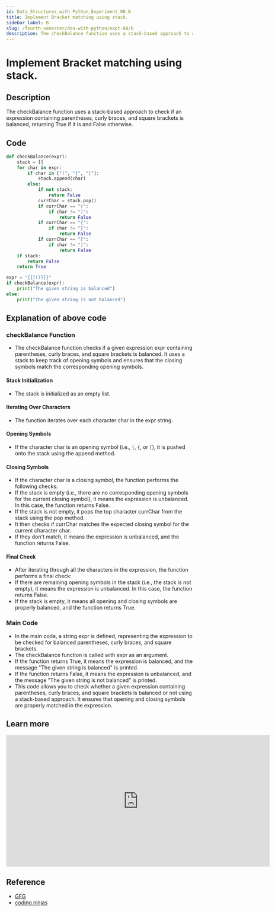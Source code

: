 ```yaml
---
id: Data_Structures_with_Python_Experiment_08_B
title: Implement Bracket matching using stack.
sidebar_label: B
slug: /fourth-semester/dsa-with-python/expt-08/b
description: The checkBalance function uses a stack-based approach to check if an expression containing parentheses, curly braces, and square brackets is balanced, returning True if it is and False otherwise.
---
```


# Implement Bracket matching using stack.

## Description

The checkBalance function uses a stack-based approach to check if an expression containing parentheses, curly braces, and square brackets is balanced, returning True if it is and False otherwise.

## Code

```python title="program8b.py"
def checkBalance(expr):
    stack = []
    for char in expr:
        if char in ["(", "{", "["]:
            stack.append(char)
        else:
            if not stack:
                return False
            currChar = stack.pop()
            if currChar == "(":
                if char != ")":
                    return False
            if currChar == "{":
                if char != "}":
                    return False
            if currChar == "[":
                if char != "]":
                    return False
    if stack:
        return False
    return True

expr = "{{[()]}}"
if checkBalance(expr):
    print("The given string is balanced")
else:
    print("The given string is not balanced")
```

## Explanation of above code

### checkBalance Function
- The checkBalance function checks if a given expression expr containing parentheses, curly braces, and square brackets is balanced. It uses a stack to keep track of opening symbols and ensures that the closing symbols match the corresponding opening symbols.
#### Stack Initialization
- The stack is initialized as an empty list.
#### Iterating Over Characters
- The function iterates over each character char in the expr string.
#### Opening Symbols
- If the character char is an opening symbol (i.e., `(`, `{`, or `[`), it is pushed onto the stack using the append method.
#### Closing Symbols
- If the character char is a closing symbol, the function performs the following checks:
- If the stack is empty (i.e., there are no corresponding opening symbols for the current closing symbol), it means the expression is unbalanced. In this case, the function returns False.
- If the stack is not empty, it pops the top character currChar from the stack using the pop method.
- It then checks if currChar matches the expected closing symbol for the current character char.
- If they don't match, it means the expression is unbalanced, and the function returns False.
#### Final Check
- After iterating through all the characters in the expression, the function performs a final check:
- If there are remaining opening symbols in the stack (i.e., the stack is not empty), it means the expression is unbalanced. In this case, the function returns False.
- If the stack is empty, it means all opening and closing symbols are properly balanced, and the function returns True.
### Main Code
- In the main code, a string expr is defined, representing the expression to be checked for balanced parentheses, curly braces, and square brackets.
- The checkBalance function is called with expr as an argument.
- If the function returns True, it means the expression is balanced, and the message "The given string is balanced" is printed.
- If the function returns False, it means the expression is unbalanced, and the message "The given string is not balanced" is printed.
- This code allows you to check whether a given expression containing parentheses, curly braces, and square brackets is balanced or not using a stack-based approach. It ensures that opening and closing symbols are properly matched in the expression.

## Learn more

<iframe width="711" height="355" src="https://www.youtube.com/embed/aKTGpBeOeZg" title="Parenthesis Checker | Valid Parentheses Leetcode | Balanced Parentheses Hackerrank | DSAOne #43" frameborder="0" allow="accelerometer; autoplay; clipboard-write; encrypted-media; gyroscope; picture-in-picture; web-share" allowfullscreen></iframe>

## Reference

- [GFG](https://www.geeksforgeeks.org/check-for-balanced-parentheses-in-an-expression//)
- [coding ninjas](https://www.codingninjas.com/blog/2021/09/09/understanding-balanced-parentheses/)
